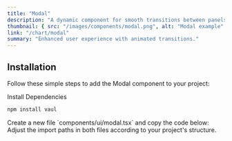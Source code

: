 ```yaml
---
title: "Modal"
description: "A dynamic component for smooth transitions between panels."
thumbnail: { src: "/images/components/modal.png", alt: "Modal example" }
link: "/chart/modal"
summary: "Enhanced user experience with animated transitions."
---
```


<ComponentPreview name="drawer-demo" />

## Installation

Follow these simple steps to add the Modal component to your project:

<Steps>

<Step>
Install Dependencies
</Step>

```bash 
npm install vaul 
```

<Step>
    Create a new file `components/ui/modal.tsx` and copy the code below:
</Step>

<CollapsibleSource name="drawer" />

<Step>
    Adjust the import paths in both files according to your project's structure.
</Step>

</Steps>
